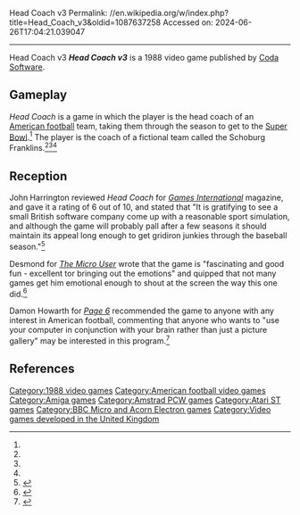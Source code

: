 Head Coach v3
Permalink: //en.wikipedia.org/w/index.php?title=Head_Coach_v3&oldid=1087637258
Accessed on: 2024-06-26T17:04:21.039047



------
Head Coach v3
{{Infobox video game
| publisher = Coda Software
| developer = C S Adams
| series = 
| platforms = Atari ST
| genre = Sports
| released = 1988
|image = Head Coach v3 cover.jpg
|caption = 
|alt = 
}}
'''''Head Coach v3''''' is a 1988 video game published by [[Coda Software]].

==Gameplay==
''Head Coach'' is a game in which the player is the head coach of an [[American football]] team, taking them through the season to get to the [[Super Bowl]].<ref name="gi13"/> The player is the coach of a fictional team called the Schoburg Franklins.<ref name="gi13"/><ref name="TMU"/><ref name="Page6"/>

==Reception==
John Harrington reviewed ''Head Coach'' for ''[[Games International]]'' magazine, and gave it a rating of 6 out of 10, and stated that "It is gratifying to see a small British software company come up with a reasonable sport simulation, and although the game will probably pall after a few seasons it should maintain its appeal long enough to get gridiron junkies through the baseball season."<ref name="gi13">{{cite journal | last = Harrington |first = John | title =Computer Games | journal = [[Games International]] | issue = 13 | pages =53–54 |date=February–March 1990}}</ref>

Desmond for ''[[The Micro User]]'' wrote that the game is "fascinating and good fun - excellent tor bringing out the emotions" and quipped that not many games get him emotional enough to shout at the screen the way this one did.<ref name="TMU">{{Cite web|url=https://www.everygamegoing.com/larticle/Head-Coach-V3-000/18762|title=Head Coach V3 (Coda) Review &#124; The Micro User - Everygamegoing|website=www.everygamegoing.com}}</ref>

Damon Howarth for ''[[Page 6]]'' recommended the game to anyone with any interest in American football, commenting that anyone who wants to "use your computer in conjunction with your brain rather than just a picture gallery" may be interested in this program.<ref name="Page6">{{Cite web|url=http://archive.org/details/Page6-37-Apr89/page/70/mode/2up|title=Page6 37 Apr89|via=Internet Archive}}</ref>

==References==
{{reflist}}

[[Category:1988 video games]]
[[Category:American football video games]]
[[Category:Amiga games]]
[[Category:Amstrad PCW games]]
[[Category:Atari ST games]]
[[Category:BBC Micro and Acorn Electron games]]
[[Category:Video games developed in the United Kingdom]]